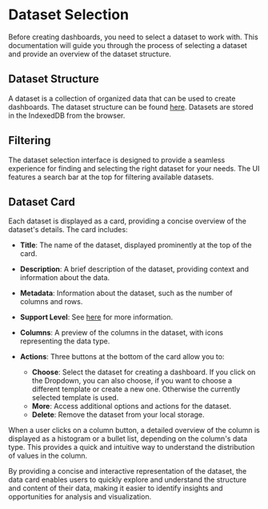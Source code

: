 
# Dataset Selection

Before creating dashboards, you need to select a dataset to work with. This documentation will guide you through the process of selecting a dataset and provide an overview of the dataset structure.

## Dataset Structure

A dataset is a collection of organized data that can be used to create dashboards. The dataset structure can be found [here](/api-documentation/dataset). Datasets are stored in the IndexedDB from the browser.

## Filtering

The dataset selection interface is designed to provide a seamless experience for finding and selecting the right dataset for your needs. The UI features a search bar at the top for filtering available datasets.

## Dataset Card

Each dataset is displayed as a card, providing a concise overview of the dataset's details. The card includes:

- **Title**: The name of the dataset, displayed prominently at the top of the card.
- **Description**: A brief description of the dataset, providing context and information about the data.
- **Metadata**: Information about the dataset, such as the number of columns and rows.
- **Support Level**: See [here](/usage/dataset-template-support) for more information.
- **Columns**: A preview of the columns in the dataset, with icons representing the data type.
- **Actions**: Three buttons at the bottom of the card allow you to:

  - **Choose**: Select the dataset for creating a dashboard. If you click on the Dropdown, you can also choose, if you want to choose a different template or create a new one. Otherwise the currently selected template is used.
  - **More**: Access additional options and actions for the dataset.
  - **Delete**: Remove the dataset from your local storage.

  <DocuImage src="/dataset-card.webp" />

When a user clicks on a column button, a detailed overview of the column is displayed as a histogram or a bullet list, depending on the column's data type. This provides a quick and intuitive way to understand the distribution of values in the column.

By providing a concise and interactive representation of the dataset, the data card enables users to quickly explore and understand the structure and content of their data, making it easier to identify insights and opportunities for analysis and visualization.
